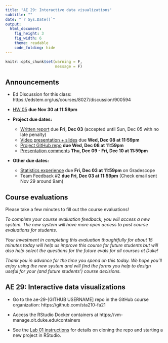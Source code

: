 ```yaml
---
title: "AE 29: Interactive data visualizations" 
subtitle: ""
date: "`r Sys.Date()`"
output: 
  html_document: 
    fig_height: 3
    fig_width: 6
    theme: readable
    code_folding: hide
---
```


```r
knitr::opts_chunk$set(warning = F, 
                      message = F)
```


## Announcements

- Ed Discussion for this class: https://edstem.org/us/courses/8027/discussion/900594

- [HW 05](https://sta199-fa21-003.netlify.app/hw/hw-05.html) **due Nov 30 at 11:59pm**

- **Project due dates:** 
  - [Written report](https://sta199-fa21-003.netlify.app/project/#written-report) due **Fri, Dec 03** (accepted until Sun, Dec 05 with no late penalty)
  - [Video presentation + slides](https://sta199-fa21-003.netlify.app/project/#video-presentation--slides) due **Wed, Dec 08 at 11:59pm**
  - [Project GitHub repo](https://sta199-fa21-003.netlify.app/project/#project-repository) **due Wed, Dec 08 at 11:59pm**
  - [Presentation comments](https://sta199-fa21-003.netlify.app/project/#presentation-comments) **Thu, Dec 09 - Fri, Dec 10 at 11:59pm**
  
- **Other due dates:**
  - [Statistics experience](https://sta210-fa21.netlify.app/hw/stats-experience.html) due **Fri, Dec 03 at 11:59pm** on Gradescope
  - Team Feedback #2 **due Fri, Dec 03 at 11:59pm** (Check email sent Nov 29 around 9am)

## Course evaluations

Please take a few minutes to fill out the course evaluations!

*To complete your course evaluation feedback, you will access a new system.  The new system will have more open access to past course evaluations for students.*

*Your investment in completing this evaluation thoughtfully for about 15 minutes today will help us improve this course for future students but will also help select the questions for the future evals for all courses at Duke!* 

*Thank you in advance for the time you spend on this today. We hope you’ll enjoy using the new system and will find the forms you help to design useful for your (and future students’) course decisions.*

##  AE 29: Interactive data visualizations

- Go to the ae-29-[GITHUB USERNAME] repo in the GitHub course organization: https://github.com/sta210-fa21

- Access the RStudio Docker containers at https://vm-manage.oit.duke.edu/containers

- See the [Lab 01 instructions](https://sta199-fa21-003.netlify.app/labs/lab-01-hello-r.html) for details on cloning the repo and starting a new project in RStudio.

